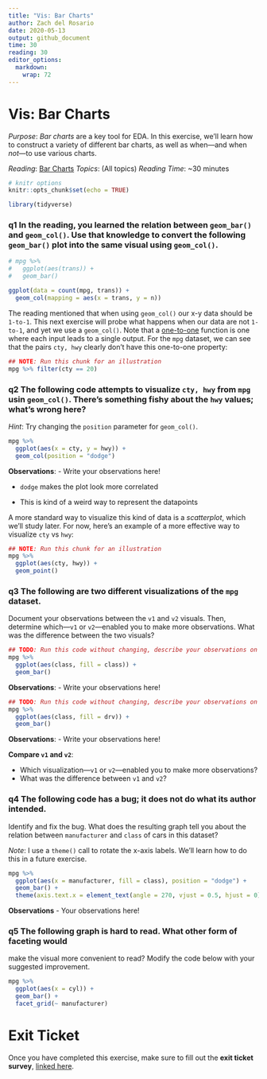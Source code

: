 ```yaml
---
title: "Vis: Bar Charts"
author: Zach del Rosario
date: 2020-05-13
output: github_document
time: 30
reading: 30
editor_options: 
  markdown: 
    wrap: 72
---
```


# Vis: Bar Charts

*Purpose*: *Bar charts* are a key tool for EDA. In this exercise, we'll
learn how to construct a variety of different bar charts, as well as
when---and when *not*---to use various charts.

*Reading*: [Bar Charts](https://rstudio.cloud/learn/primers/3.2)
*Topics*: (All topics) *Reading Time*: \~30 minutes

```r
# knitr options
knitr::opts_chunk$set(echo = TRUE)
```

```r
library(tidyverse)
```

### **q1** In the reading, you learned the relation between `geom_bar()` and `geom_col()`. Use that knowledge to convert the following `geom_bar()` plot into the same visual using `geom_col()`.

```r
# mpg %>%
#   ggplot(aes(trans)) +
#   geom_bar()

ggplot(data = count(mpg, trans)) +
  geom_col(mapping = aes(x = trans, y = n))
```

The reading mentioned that when using `geom_col()` our x-y data should
be `1-to-1`. This next exercise will probe what happens when our data
are not `1-to-1`, and yet we use a `geom_col()`. Note that a
[one-to-one](https://en.wikipedia.org/wiki/Injective_function) function
is one where each input leads to a single output. For the `mpg` dataset,
we can see that the pairs `cty, hwy` clearly don't have this one-to-one
property:

```r
## NOTE: Run this chunk for an illustration
mpg %>% filter(cty == 20)
```

### **q2** The following code attempts to visualize `cty, hwy` from `mpg` usin `geom_col()`. There's something fishy about the `hwy` values; what's wrong here?

*Hint*: Try changing the `position` parameter for `geom_col()`.

```r
mpg %>%
  ggplot(aes(x = cty, y = hwy)) +
  geom_col(position = "dodge")
```

**Observations**: - Write your observations here!

-   `dodge` makes the plot look more correlated

-   This is kind of a weird way to represent the datapoints

A more standard way to visualize this kind of data is a *scatterplot*,
which we'll study later. For now, here's an example of a more effective
way to visualize `cty` vs `hwy`:

```r
## NOTE: Run this chunk for an illustration
mpg %>%
  ggplot(aes(cty, hwy)) +
  geom_point()
```

### **q3** The following are two different visualizations of the `mpg` dataset.

Document your observations between the `v1` and `v2` visuals. Then,
determine which---`v1` or `v2`---enabled you to make more observations.
What was the difference between the two visuals?

```r
## TODO: Run this code without changing, describe your observations on the data
mpg %>%
  ggplot(aes(class, fill = class)) +
  geom_bar()
```

**Observations**: - Write your observations here!

```r
## TODO: Run this code without changing, describe your observations on the data
mpg %>%
  ggplot(aes(class, fill = drv)) +
  geom_bar()
```

**Observations**: - Write your observations here!

**Compare `v1` and `v2`**:

-   Which visualization---`v1` or `v2`---enabled you to make more
    observations?
-   What was the difference between `v1` and `v2`?

### **q4** The following code has a bug; it does not do what its author intended.

Identify and fix the bug. What does the resulting graph tell you about
the relation between `manufacturer` and `class` of cars in this dataset?

*Note*: I use a `theme()` call to rotate the x-axis labels. We'll learn
how to do this in a future exercise.

```r
mpg %>%
  ggplot(aes(x = manufacturer, fill = class), position = "dodge") +
  geom_bar() +
  theme(axis.text.x = element_text(angle = 270, vjust = 0.5, hjust = 0))
```

**Observations** - Your observations here!

### **q5** The following graph is hard to read. What other form of faceting would

make the visual more convenient to read? Modify the code below with your
suggested improvement.

```r
mpg %>%
  ggplot(aes(x = cyl)) +
  geom_bar() +
  facet_grid(~ manufacturer)
```

<!-- include-exit-ticket -->

# Exit Ticket

<!-- -------------------------------------------------- -->

Once you have completed this exercise, make sure to fill out the **exit
ticket survey**, [linked
here](https://docs.google.com/forms/d/e/1FAIpQLSeuq2LFIwWcm05e8-JU84A3irdEL7JkXhMq5Xtoalib36LFHw/viewform?usp=pp_url&entry.693978880=e-vis01-bar-charts-assignment.Rmd).
